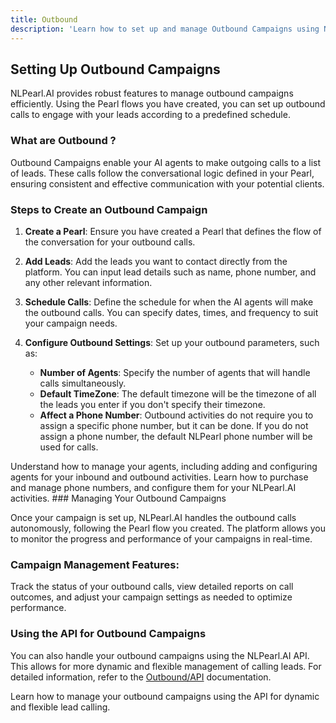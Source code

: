 ```yaml
---
title: Outbound
description: 'Learn how to set up and manage Outbound Campaigns using NLPearl.AI to handle outbound calls effectively.'
---
```



## Setting Up Outbound Campaigns

NLPearl.AI provides robust features to manage outbound campaigns efficiently. Using the Pearl flows you have created, you can set up outbound calls to engage with your leads according to a predefined schedule.



### What are Outbound ?

Outbound Campaigns enable your AI agents to make outgoing calls to a list of leads. These calls follow the conversational logic defined in your Pearl, ensuring consistent and effective communication with your potential clients.

### Steps to Create an Outbound Campaign

1. **Create a Pearl**: Ensure you have created a Pearl that defines the flow of the conversation for your outbound calls.

2. **Add Leads**: Add the leads you want to contact directly from the platform. You can input lead details such as name, phone number, and any other relevant information.

3. **Schedule Calls**: Define the schedule for when the AI agents will make the outbound calls. You can specify dates, times, and frequency to suit your campaign needs.

3. **Configure Outbound Settings**: Set up your outbound parameters, such as:
   - **Number of Agents**: Specify the number of agents that will handle calls simultaneously.
   - **Default TimeZone**: The default timezone will be the timezone of all the leads you enter if you don't specify their timezone.
   - **Affect a Phone Number**: Outbound activities do not require you to assign a specific phone number, but it can be done. If you do not assign a phone number, the default NLPearl phone number will be used for calls.


<CardGroup cols={2}>
  <Card
    title="Agents"
    icon="users"
    href="/pages/agents"
  >
    Understand how to manage your agents, including adding and configuring agents for your inbound and outbound activities.
  </Card>
  <Card
    title="Phone Numbers"
    icon="phone"
    href="/pages/phone_numbers"
  >
    Learn how to purchase and manage phone numbers, and configure them for your NLPearl.AI activities.
  </Card>
</CardGroup>
### Managing Your Outbound Campaigns

Once your campaign is set up, NLPearl.AI handles the outbound calls autonomously, following the Pearl flow you created. The platform allows you to monitor the progress and performance of your campaigns in real-time.

<div className="campaign-management-info">
  <h3>Campaign Management Features:</h3>
  <p>Track the status of your outbound calls, view detailed reports on call outcomes, and adjust your campaign settings as needed to optimize performance.</p>
</div>

### Using the API for Outbound Campaigns

You can also handle your outbound campaigns using the NLPearl.AI API. This allows for more dynamic and flexible management of calling leads. For detailed information, refer to the [Outbound/API](api-reference/outbound/get-outbounds) documentation.

<CardGroup cols={1}>
  <Card
    title="Outbound API"
    icon="network-wired"
    href="/pages/outbound_api"
  >
    Learn how to manage your outbound campaigns using the API for dynamic and flexible lead calling.
  </Card>
</CardGroup>
